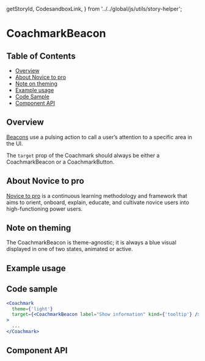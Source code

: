   getStoryId,
  CodesandboxLink,
} from '../../global/js/utils/story-helper';

# CoachmarkBeacon

## Table of Contents

- [Overview](#overview)
- [About Novice to pro](#about-novice-to-pro)
- [Note on theming](#note-on-theming)
- [Example usage](#example-usage)
- [Code Sample](#code-sample)
- [Component API](#component-api)

## Overview

[Beacons](https://pages.github.ibm.com/cdai-design/pal/novice-to-pro/components/coachmark/usage/#tooltip)
use a pulsing action to call a user’s attention to a specific area in the UI.

The `target` prop of the Coachmark should always be either a CoachmarkBeacon or
a CoachmarkButton.

## About Novice to pro

[Novice to pro](https://pages.github.ibm.com/security/security-design/teams-across-security/novice-to-pro/overview/)
is a continuous learning methodology and framework that aims to orient, onboard,
explain, educate, and cultivate novice users into high-functioning power users.

## Note on theming

The CoachmarkBeacon is theme-agnostic; it is always a blue visual displayed in
one of two states, animated or active.

## Example usage

<Canvas className="coachmarkExample" withSource="none">
  <div className="CoachmarkBaseExampleUsage">
    <Story id={getStoryId(CoachmarkBeacon.displayName, 'coachmark-beacon')} />
  </div>
</Canvas>

## Code sample

```jsx
<Coachmark
  theme={'light'}
  target={<CoachmarkBeacon label="Show information" kind={'tooltip'} />}
>
  ...
</Coachmark>
```

## Component API

<ArgsTable />
